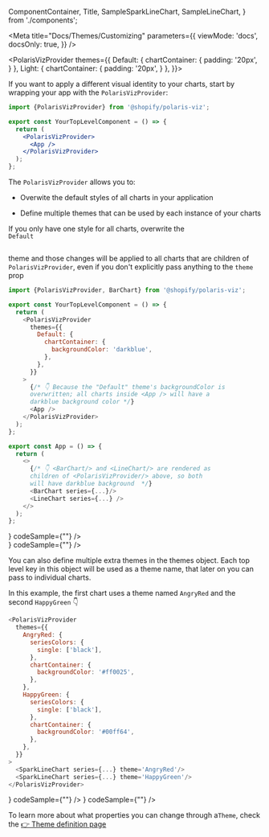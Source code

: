 
  ComponentContainer,
  Title,
  SampleSparkLineChart,
  SampleLineChart,
} from './components';

<Meta
  title="Docs/Themes/Customizing"
  parameters={{
    viewMode: 'docs',
    docsOnly: true,
  }}
/>

<PolarisVizProvider
    themes={{
      Default: {
        chartContainer: {
          padding: '20px',
        }
      },
      Light: {
        chartContainer: {
          padding: '20px',
        }
      },
    }}>

<div style={{ margin: '0 auto', maxWidth: '800px', color: 'white'}}>

<Title>✨ Customizing themes</Title>
<p>
  If you want to apply a different visual identity to your charts, start by
  wrapping your app with the <code>PolarisVizProvider</code>:
</p>

```jsx
import {PolarisVizProvider} from '@shopify/polaris-viz';

export const YourTopLevelComponent = () => {
  return (
    <PolarisVizProvider>
      <App />
    </PolarisVizProvider>
  );
};
```

The <code>PolarisVizProvider</code> allows you to:

- Overwite the default styles of all charts in your application

- Define multiple themes that can be used by each instance of your charts

<Divider />
<Title type="h3">Overwiting the Default theme</Title>

<p>If you only have one style for all charts, overwrite the <code>
Default

</code> theme and those changes will be applied to all charts that are children
of <code>PolarisVizProvider</code>, even if you don't explicitly pass anything to the <code>theme</code> prop</p>

```js
import {PolarisVizProvider, BarChart} from '@shopify/polaris-viz';

export const YourTopLevelComponent = () => {
  return (
    <PolarisVizProvider
      themes={{
        Default: {
          chartContainer: {
            backgroundColor: 'darkblue',
          },
        },
      }}
    >
      {/* 👇 Because the "Default" theme's backgroundColor is
      overwritten; all charts inside <App /> will have a
      darkblue background color */}
      <App />
    </PolarisVizProvider>
  );
};

export const App = () => {
  return (
    <>
      {/* 👇 <BarChart/> and <LineChart/> are rendered as
      children of <PolarisVizProvider/> above, so both
      will have darkblue background  */}
      <BarChart series={...}/>
      <LineChart series={...} />
    </>
  );
};
```

<div
  style={{
    margin: '0 auto',
    color: 'white',
    display: 'grid',
    gridTemplateColumns: '1fr 1fr',
    gridGap: '10px',
  }}
>
  <PolarisVizProvider
    themes={{
      Default: {
        chartContainer: {
          backgroundColor: 'darkblue',
        },
      },
    }}
  >
  <ComponentContainer
    center
    chart={
      <div style={{width: '350px', height: '140px'}}>
        <SampleLineChart />
      </div>
    }
    codeSample={"<BarChart series={...}/>"}
  />
  <ComponentContainer
    center
    chart={
      <div style={{width: '350px', height: '140px'}}>
        <SampleLineChart />
      </div>
    }
    codeSample={"<LineChart series={...}/>"}
  />

  </PolarisVizProvider>
</div>

<Divider />
<Title type="h3">Creating multiple themes</Title>
<p>
  You can also define multiple extra themes in the themes object. Each top level
  key in this object will be used as a theme name, that later on you can pass to
  individual charts.
</p>
<p>
  In this example, the first chart uses a theme named <code>AngryRed</code> and
  the second <code>HappyGreen</code> 👇
</p>

```js
<PolarisVizProvider
  themes={{
    AngryRed: {
      seriesColors: {
        single: ['black'],
      },
      chartContainer: {
        backgroundColor: '#ff0025',
      },
    },
    HappyGreen: {
      seriesColors: {
        single: ['black'],
      },
      chartContainer: {
        backgroundColor: '#00ff64',
      },
    },
  }}
>
  <SparkLineChart series={...} theme='AngryRed'/>
  <SparkLineChart series={...} theme='HappyGreen'/>
</PolarisVizProvider>
```

<div
  style={{
    margin: '0 auto',
    color: 'white',
    display: 'grid',
    gridTemplateColumns: '1fr 1fr',
    gridGap: '10px',
  }}
>
  <PolarisVizProvider
    themes={{
      AngryRed: {
        seriesColors: {
          single: [
            'black'
          ]
        },
        chartContainer: {
          backgroundColor: '#ff0025',
        },
      },
      HappyGreen: {
        seriesColors: {
          single: [
            'black'
          ]
        },
        chartContainer: {
          backgroundColor: '#00ff64',
        },
      },
    }}
  >
   <ComponentContainer
    theme="AngryRed"
    center
    chart={
      <div style={{width: '250px', height: '140px'}}>
        <SampleSparkLineChart theme="AngryRed" />
      </div>
    }
    codeSample={"<SparkLineChart series={...} theme='AngryRed'/>"}
  />
   <ComponentContainer
    theme="HappyGreen"
    center
    chart={
      <div style={{width: '250px', height: '140px'}}>
        <SampleSparkLineChart theme="HappyGreen" />
      </div>
    }
    codeSample={"<SparkLineChart series={...} theme='HappyGreen'/>"}
  />

  </PolarisVizProvider>

</div>
  <p>
To learn more about what properties you can change through a<code>Theme</code>, check the <a href='/docs/docs-themes-theme-definition--page'>👉 Theme definition page</a>
  </p>
</div>
</PolarisVizProvider>
